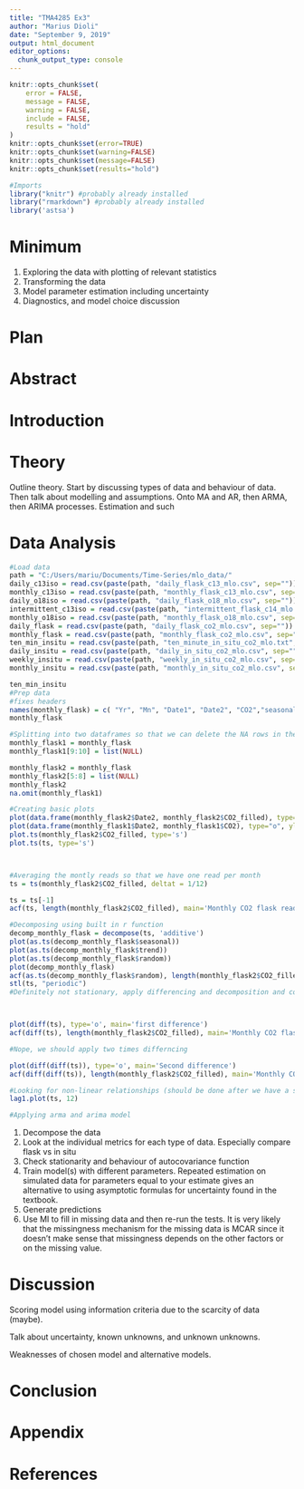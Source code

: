 ```yaml
---
title: "TMA4285 Ex3"
author: "Marius Dioli"
date: "September 9, 2019"
output: html_document
editor_options: 
  chunk_output_type: console
---
```


```r
knitr::opts_chunk$set(
	error = FALSE,
	message = FALSE,
	warning = FALSE,
	include = FALSE,
	results = "hold"
)
knitr::opts_chunk$set(error=TRUE)
knitr::opts_chunk$set(warning=FALSE)
knitr::opts_chunk$set(message=FALSE)
knitr::opts_chunk$set(results="hold")

```


```r
#Imports
library("knitr") #probably already installed
library("rmarkdown") #probably already installed
library('astsa')

```

# Minimum

1. Exploring the data with plotting of relevant statistics
2. Transforming the data
3. Model parameter estimation including uncertainty
4. Diagnostics, and model choice discussion


# Plan





# Abstract


# Introduction



# Theory

Outline theory. Start by discussing types of data and behaviour of data. Then talk about modelling and assumptions. Onto MA and AR, then ARMA, then ARIMA processes. Estimation and such

# Data Analysis
```r
#Load data
path = "C:/Users/mariu/Documents/Time-Series/mlo_data/"
daily_c13iso = read.csv(paste(path, "daily_flask_c13_mlo.csv", sep=""))
monthly_c13iso = read.csv(paste(path, "monthly_flask_c13_mlo.csv", sep=""))
daily_o18iso = read.csv(paste(path, "daily_flask_o18_mlo.csv", sep=""))
intermittent_c13iso = read.csv(paste(path, "intermittent_flask_c14_mlo.csv", sep=""))
monthly_o18iso = read.csv(paste(path, "monthly_flask_o18_mlo.csv", sep=""))
daily_flask = read.csv(paste(path, "daily_flask_co2_mlo.csv", sep=""))
monthly_flask = read.csv(paste(path, "monthly_flask_co2_mlo.csv", sep=""), na.strings=-99.99)
ten_min_insitu = read.csv(paste(path, "ten_minute_in_situ_co2_mlo.txt", sep=""))
daily_insitu = read.csv(paste(path, "daily_in_situ_co2_mlo.csv", sep=""), comment.char = '%')
weekly_insitu = read.csv(paste(path, "weekly_in_situ_co2_mlo.csv", sep=""))
monthly_insitu = read.csv(paste(path, "monthly_in_situ_co2_mlo.csv", sep=""))

ten_min_insitu
#Prep data
#fixes headers
names(monthly_flask) = c( "Yr", "Mn", "Date1", "Date2", "CO2","seasonally", "fit",  "seasonally2", "CO2_filled", "seasonally3")
monthly_flask

#Splitting into two dataframes so that we can delete the NA rows in the non-filled-in data
monthly_flask1 = monthly_flask
monthly_flask1[9:10] = list(NULL) 

monthly_flask2 = monthly_flask
monthly_flask2[5:8] = list(NULL) 
monthly_flask2
na.omit(monthly_flask1)
```

```r
#Creating basic plots
plot(data.frame(monthly_flask2$Date2, monthly_flask2$CO2_filled), type="o", ylab="CO2 Levels")
plot(data.frame(monthly_flask1$Date2, monthly_flask1$CO2), type="o", ylab="CO2 Levels")
plot.ts(monthly_flask2$CO2_filled, type='s')
plot.ts(ts, type='s')



#Averaging the montly reads so that we have one read per month
ts = ts(monthly_flask2$CO2_filled, deltat = 1/12)

ts = ts[-1]
acf(ts, length(monthly_flask2$CO2_filled), main='Monthly CO2 flask reading')

#Decomposing using built in r function
decomp_monthly_flask = decompose(ts, 'additive')
plot(as.ts(decomp_monthly_flask$seasonal))
plot(as.ts(decomp_monthly_flask$trend))
plot(as.ts(decomp_monthly_flask$random))
plot(decomp_monthly_flask)
acf(as.ts(decomp_monthly_flask$random), length(monthly_flask2$CO2_filled), main='Monthly CO2 flask reading')
stl(ts, "periodic")
#Definitely not stationary, apply differencing and decomposition and compare results. Since the relationship looks linear we apply a linear filter



plot(diff(ts), type='o', main='first difference')
acf(diff(ts), length(monthly_flask2$CO2_filled), main='Monthly CO2 flask reading')

#Nope, we should apply two times differncing

plot(diff(diff(ts)), type='o', main='Second difference')
acf(diff(diff(ts)), length(monthly_flask2$CO2_filled), main='Monthly CO2 flask reading')

#Looking for non-linear relationships (should be done after we have a stationary time series)
lag1.plot(ts, 12)

```

```r
#Applying arma and arima model


```


1. Decompose the data
2. Look at the individual metrics for each type of data. Especially compare flask vs in situ
3. Check stationarity and behaviour of autocovariance function
4. Train model(s) with different parameters. Repeated estimation on simulated data for parameters equal to your estimate gives an alternative to using asymptotic formulas for uncertainty found in the textbook.
5. Generate predictions
6. Use MI to fill in missing data and then re-run the tests. It is very likely that the missingness mechanism for the missing data is MCAR since it doesn't make sense that missingness depends on the other factors or on the missing value.

# Discussion
Scoring model using information criteria due to the scarcity of data (maybe). 

Talk about uncertainty, known unknowns, and unknown unknowns.

Weaknesses of chosen model and alternative models.

# Conclusion

# Appendix

# References

